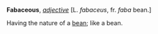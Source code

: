 '''Fabaceous''', ''[[adjective (part of speech)|adjective]]'' [L. ''fabaceus'', fr. ''faba'' bean.]

Having the nature of a [[bean]]; like a bean.